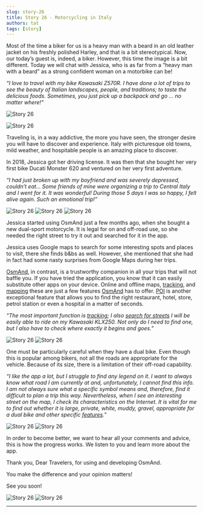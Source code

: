 ```yaml
---
slug: story-26
title: Story 26 - Motorcycling in Italy
authors: tat
tags: [story]
---
```


Most of the time a biker for us is a heavy man with a beard in an old leather jacket on his freshly polished Harley, and that is a bit stereotypical. Now, our today’s guest is, indeed, a biker. However, this time the image is a bit different. Today we will chat with Jessica, who is as far from a “heavy man with a beard” as a strong confident woman on a motorbike can be!

_“I love to travel with my bike Kawasaki Z570R. I have done a lot of trips to see the beauty of Italian landscapes, people, and traditions; to taste the delicious foods. Sometimes, you just pick up a backpack and go … no matter where!”_

![Story 26](./3.jpg)

<!--truncate-->

![Story 26](./2.jpg)

Traveling is, in a way addictive, the more you have seen, the stronger desire you will have to discover and experience. Italy with picturesque old towns, mild weather, and hospitable people is an amazing place to discover.

In 2018, Jessica got her driving license. It was then that she bought her very first bike Ducati Monster 620 and ventured on her very first adventure.

_“I had just broken up with my boyfriend and was severely depressed, couldn’t eat… Some friends of mine were organizing a trip to Central Italy and I went for it. It was wonderful! During those 5 days I was so happy, I felt alive again. Such an emotional trip!”_

![Story 26](./4.jpg)
![Story 26](./5.jpg)
![Story 26](./6.jpg)

Jessica started using OsmAnd just a few months ago, when she bought a new dual-sport motorcycle. It is legal for on and off-road use, so she needed the right street to try it out and searched for it in the app.

Jessica uses Google maps to search for some interesting spots and places to visit, there she finds b&bs as well. However, she mentioned that she had in fact had some nasty surprises from Google Maps during her trips.

<a href="https://osmand.net/">OsmAnd</a>, in contrast, is a trustworthy companion in all your trips that will not baffle you. If you have tried the application, you know that it can easily substitute other apps on your device. Online and offline maps, <a href="https://osmand.net/features/trip-recording-plugin">tracking</a>, and <a href="https://osmand.net/features/trip-planning">mapping</a> these are just a few features <a href="https://osmand.net/">OsmAnd</a> has to offer. <a href="https://osmand.net/features/find-something-on-map#Find_Points_of_Interest_A">POI</a> is another exceptional feature that allows you to find the right restaurant, hotel, store, petrol station or even a hospital in a matter of seconds.

_“The most important function is <a href="https://osmand.net/features/trip-recording-plugin">tracking</a>; I also <a href="https://osmand.net/features/find-something-on-map">search for streets</a> I will be easily able to ride on my Kawasaki KLX250. Not only do I need to find one, but I also have to check where exactly it begins and goes.”_

![Story 26](./7.jpg)
![Story 26](./8.jpg)

One must be particularly careful when they have a dual bike. Even though this is popular among bikers, not all the roads are appropriate for the vehicle. Because of its size, there is a limitation of their off-road capability.

_“I like the app a lot, but I struggle to find any legend on it. I want to always know what road I am currently at and, unfortunately, I cannot find this info. I am not always sure what a specific symbol means and, therefore, find it difficult to plan a trip this way. Nevertheless, when I see an interesting street on the map, I check its characteristics on the Internet. It is vital for me to find out whether it is large, private, white, muddy, gravel, appropriate for a dual bike and other specific <a href="https://osmand.net/features">features</a>.”_

![Story 26](./9.jpg)
![Story 26](./10.jpg)
 
In order to become better, we want to hear all your comments and advice, this is how the progress works. We listen to you and learn more about the app.

Thank you, Dear Travelers, for using and developing OsmAnd.

You make the difference and your opinion matters!

See you soon!

![Story 26](./11.jpg)
![Story 26](./12.jpg)
 
_________________________________________________

<LinksSocial/>
<LinksTelegram/>

<AndroidStore/>
<AppleStore/>